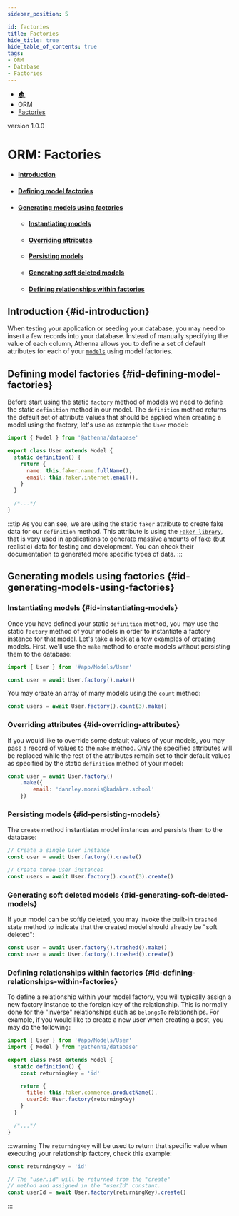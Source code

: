 ```yaml
---
sidebar_position: 5

id: factories
title: Factories
hide_title: true
hide_table_of_contents: true
tags:
- ORM
- Database
- Factories
---
```


<nav aria-label="breadcrumbs">
    <ul class="breadcrumbs">
        <li class="breadcrumbs__item">
            <a class="breadcrumbs__link" href="/">🏠</a>
        </li>
        <li class="breadcrumbs__item">
            <a class="breadcrumbs__link">ORM</a>
        </li>
        <li class="breadcrumbs__item">
            <a class="breadcrumbs__link" href="/docs/orm/factories">Factories</a>
        </li>
    </ul>
</nav>

<span class="badge badge--secondary margin-top-bot">version 1.0.0</span>

# ORM: Factories

- #### [Introduction](#id-introduction)
- #### [Defining model factories](#id-defining-model-factories)
- #### [Generating models using factories](#id-generating-models-using-factories)
    - #### [Instantiating models](#id-instantiating-models)
    - #### [Overriding attributes](#id-overriding-attributes)
    - #### [Persisting models](#id-persisting-models)
    - #### [Generating soft deleted models](#id-generating-soft-deleted-models)
    - #### [Defining relationships within factories](#id-defining-relationships-within-factories)

## Introduction {#id-introduction}

When testing your application or seeding your database, you may need to insert a few records into your database. Instead of manually specifying the value of each column,
Athenna allows you to define a set of default attributes for each of your [`models`](/docs/orm/getting-started) using model factories.

## Defining model factories {#id-defining-model-factories}

Before start using the static `factory` method of models we need to define the static `definition` method in our model. The `definition` method returns the default set of attribute
values that should be applied when creating a model using the factory, let's use as example the `User` model:

```javascript
import { Model } from '@athenna/database'

export class User extends Model {
  static definition() {
    return {
      name: this.faker.name.fullName(),
      email: this.faker.internet.email(),
    }
  }

  /*...*/
}
```

:::tip
As you can see, we are using the static `faker` attribute to create fake data for our `definition` method. This attribute is using the [`Faker library`](https://www.npmjs.com/package/@faker-js/faker),
that is very used in applications to generate massive amounts of fake (but realistic) data for testing and development. You can check their documentation to generated more
specific types of data.
:::

## Generating models using factories {#id-generating-models-using-factories}

### Instantiating models {#id-instantiating-models}

Once you have defined your static `definition` method, you may use the static `factory` method of your models in order to instantiate a factory instance for that model. Let's
take a look at a few examples of creating models. First, we'll use the `make` method to create models without persisting them to the database:

```javascript
import { User } from '#app/Models/User'

const user = await User.factory().make()
```

You may create an array of many models using the `count` method:

```javascript
const users = await User.factory().count(3).make()
```

### Overriding attributes {#id-overriding-attributes}

If you would like to override some default values of your models, you may pass a record of values to the `make` method. Only the specified attributes will be replaced while
the rest of the attributes remain set to their default values as specified by the static `definition` method of your model:

```javascript
const user = await User.factory()
    .make({
        email: 'danrley.morais@kadabra.school'
    })
```

### Persisting models {#id-persisting-models}

The `create` method instantiates model instances and persists them to the database:

```javascript
// Create a single User instance
const user = await User.factory().create()

// Create three User instances
const users = await User.factory().count(3).create()
```

### Generating soft deleted models {#id-generating-soft-deleted-models}

If your model can be softly deleted, you may invoke the built-in `trashed` state method to indicate that the created model should already be "soft deleted":

```javascript
const user = await User.factory().trashed().make()
const user = await User.factory().trashed().create()
```

### Defining relationships within factories {#id-defining-relationships-within-factories}

To define a relationship within your model factory, you will typically assign a new factory instance to the foreign key of the relationship. This is normally done for the
"inverse" relationships such as `belongsTo` relationships. For example, if you would like to create a new user when creating a post, you may do the following:

```javascript
import { User } from '#app/Models/User'
import { Model } from '@athenna/database'

export class Post extends Model {
  static definition() {
    const returningKey = 'id'

    return {
      title: this.faker.commerce.productName(),
      userId: User.factory(returningKey)
    }
  }

  /*...*/
}
```

:::warning
The `returningKey` will be used to return that specific value when executing your relationship factory, check this example:

```javascript
const returningKey = 'id'

// The "user.id" will be returned from the "create"
// method and assigned in the "userId" constant.
const userId = await User.factory(returningKey).create()
```
:::

